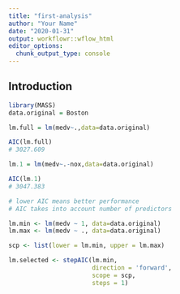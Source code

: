 ```yaml
---
title: "first-analysis"
author: "Your Name"
date: "2020-01-31"
output: workflowr::wflow_html
editor_options:
  chunk_output_type: console
---
```


## Introduction

```r
library(MASS)
data.original = Boston

lm.full = lm(medv~.,data=data.original)

AIC(lm.full)
# 3027.609

lm.1 = lm(medv~.-nox,data=data.original)

AIC(lm.1)
# 3047.383

# lower AIC means better performance
# AIC takes into account number of predictors

lm.min <- lm(medv ~ 1, data=data.original)
lm.max <- lm(medv ~ ., data=data.original)

scp <- list(lower = lm.min, upper = lm.max)

lm.selected <- stepAIC(lm.min, 
                       direction = 'forward',
                       scope = scp,
                       steps = 1)
```


